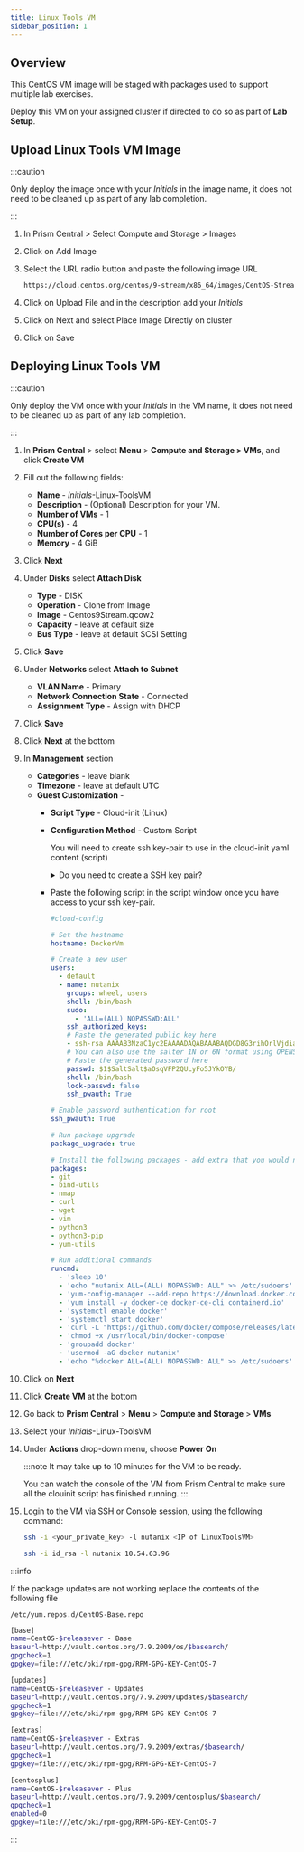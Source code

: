 ```yaml
---
title: Linux Tools VM
sidebar_position: 1
---
```


## Overview

This CentOS VM image will be staged with packages used to support multiple lab exercises.

Deploy this VM on your assigned cluster if directed to do so as part of **Lab Setup**.


## Upload Linux Tools VM Image

:::caution

Only deploy the image once with your *Initials* in the image name, it does not need to be cleaned up as part of any lab completion.

:::

1. In Prism Central > Select Compute and Storage > Images  
2. Click on Add Image 
3. Select the URL radio button and paste the following image URL
   
   ```bash
   https://cloud.centos.org/centos/9-stream/x86_64/images/CentOS-Stream-GenericCloud-x86_64-9-latest.x86_64.qcow2
   ```
4. Click on Upload File and in the description add your *Initials*
5. Click on Next and select Place Image Directly on cluster
6. Click on Save
   
## Deploying Linux Tools VM

:::caution

Only deploy the VM once with your *Initials* in the VM name, it does not need to be cleaned up as part of any lab completion.

:::

1. In **Prism Central** > select **Menu** > **Compute and Storage > VMs**, and click **Create VM**

1.  Fill out the following fields:
    -   **Name** - *Initials*-Linux-ToolsVM
    -   **Description** - (Optional) Description for your VM.
    -   **Number of VMs** - 1
    -   **CPU(s)** - 4
    -   **Number of Cores per CPU** - 1
    -   **Memory** - 4 GiB
2.  Click **Next**
3.  Under **Disks** select **Attach Disk**
    -   **Type** - DISK
    -   **Operation** - Clone from Image
    -   **Image** - Centos9Stream.qcow2
    -   **Capacity** - leave at default size
    -   **Bus Type** - leave at default SCSI Setting
4.  Click **Save**
5.  Under **Networks** select **Attach to Subnet**
    -   **VLAN Name** - Primary
    -   **Network Connection State** - Connected
    -   **Assignment Type** - Assign with DHCP
6.  Click **Save**
7.  Click **Next** at the bottom
8.  In **Management** section
    -   **Categories** - leave blank
    -   **Timezone** - leave at default UTC
    -   **Guest Customization** - 
        - **Script Type** - Cloud-init (Linux)
        - **Configuration Method** - Custom Script 
         
          You will need to create ssh key-pair to use in the cloud-init yaml content (script)

          <details>

          <summary>Do you need to create a SSH key pair?</summary>
           
           You can use any online ssh key generator if you are using Windows. Execute the following commands in you are in a Linux / Mac environment to generate a private key.
    
           ```bash
           ssh-keygen -t rsa -b 2048 -C "Created for Linux Tools VM"
           
           # follow prompts 
           # do not specify passphrase
           # once completed run the following command
           
           cat id_rsa.pub
           
           # copy the contents of the id_rsa.pub file to your cloudinit yaml file
           ```
          </details>

        - Paste the following script in the script window once you have access to your ssh key-pair.
        
           ```yaml title="Remember to change to your hostname"
           #cloud-config

           # Set the hostname
           hostname: DockerVm
           
           # Create a new user
           users:
             - default
             - name: nutanix
               groups: wheel, users
               shell: /bin/bash
               sudo:
                 - 'ALL=(ALL) NOPASSWD:ALL'
               ssh_authorized_keys:
               # Paste the generated public key here
               - ssh-rsa AAAAB3NzaC1yc2EAAAADAQABAAABAQDGD8G3rihOrlVjdiayQy/.............
               # You can also use the salter 1N or 6N format using OPENSSL (openssl passwd -1 -salt SaltSalt "yourplaintextpassword")
               # Paste the generated password here
               passwd: $1$SaltSalt$aOsqVFP2QULyFo5JYkOYB/
               shell: /bin/bash
               lock-passwd: false
               ssh_pwauth: True                 
           
           # Enable password authentication for root
           ssh_pwauth: True
           
           # Run package upgrade
           package_upgrade: true
           
           # Install the following packages - add extra that you would need
           packages:
           - git
           - bind-utils
           - nmap
           - curl
           - wget 
           - vim
           - python3
           - python3-pip
           - yum-utils
           
           # Run additional commands
           runcmd:
             - 'sleep 10'
             - 'echo "nutanix ALL=(ALL) NOPASSWD: ALL" >> /etc/sudoers'
             - 'yum-config-manager --add-repo https://download.docker.com/linux/centos/docker-ce.repo'
             - 'yum install -y docker-ce docker-ce-cli containerd.io'
             - 'systemctl enable docker'
             - 'systemctl start docker'
             - 'curl -L "https://github.com/docker/compose/releases/latest/download/docker-compose-$(uname -s)-$(uname -m)" -o /usr/local/bin/docker-compose'
             - 'chmod +x /usr/local/bin/docker-compose'
             - 'groupadd docker'
             - 'usermod -aG docker nutanix'
             - 'echo "%docker ALL=(ALL) NOPASSWD: ALL" >> /etc/sudoers'
           ```


9. Click on **Next**
9.  Click **Create VM** at the bottom
10. Go back to **Prism Central** > **Menu** > **Compute and Storage** > **VMs**
11. Select your *Initials*-Linux-ToolsVM
12. Under **Actions** drop-down menu, choose **Power On**

    :::note
    It may take up to 10 minutes for the VM to be ready.
    
    You can watch the console of the VM from Prism Central to make sure all the clouinit script has finished running.
    :::

13. Login to the VM via SSH or Console session, using the following command:

    ```bash
    ssh -i <your_private_key> -l nutanix <IP of LinuxToolsVM>
    ```
    ```bash title="Example command"
    ssh -i id_rsa -l nutanix 10.54.63.96
    ```

:::info

If the package updates are not working replace the contents of the following file

``/etc/yum.repos.d/CentOS-Base.repo``


```bash
[base]
name=CentOS-$releasever - Base
baseurl=http://vault.centos.org/7.9.2009/os/$basearch/
gpgcheck=1
gpgkey=file:///etc/pki/rpm-gpg/RPM-GPG-KEY-CentOS-7

[updates]
name=CentOS-$releasever - Updates
baseurl=http://vault.centos.org/7.9.2009/updates/$basearch/
gpgcheck=1
gpgkey=file:///etc/pki/rpm-gpg/RPM-GPG-KEY-CentOS-7

[extras]
name=CentOS-$releasever - Extras
baseurl=http://vault.centos.org/7.9.2009/extras/$basearch/
gpgcheck=1
gpgkey=file:///etc/pki/rpm-gpg/RPM-GPG-KEY-CentOS-7

[centosplus]
name=CentOS-$releasever - Plus
baseurl=http://vault.centos.org/7.9.2009/centosplus/$basearch/
gpgcheck=1
enabled=0
gpgkey=file:///etc/pki/rpm-gpg/RPM-GPG-KEY-CentOS-7
```

:::
